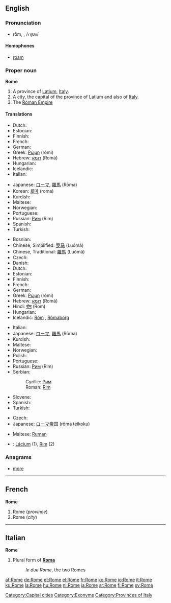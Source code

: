 {{wikipedia}}
==English==

{{rank|enter|consider|provided|969|Rome|twelve|opposite|vast}}

===Pronunciation===
* rōm, {{unicode|/rəʊm/}}, /<tt>r@Um</tt>/
*: {{unicode|[[Rhymes:English:-əʊm|Rhymes: -əʊm]]}}

====Homophones====
* [[roam]]

===Proper noun===
'''Rome'''

# A province of [[Latium]], [[Italy]].
# A city, the capital of the province of Latium and also of [[Italy]].
# The [[Roman Empire]]

====Translations====
{{trans-top|province}}
* Dutch: {{t+|nl|Rome|n}}
* Estonian: {{t-|et|Rooma}}
* Finnish: {{t+|fi|Rooma}}
* French: {{t+|fr|Rome|f}}
* German: {{t+|de|Rom|n}}
* Greek: [[Ρώμη]] (rómi) {{f}}
* Hebrew: [[רומא]] (Romā) {{f}}
* Hungarian: {{t+|hu|Róma}}
* Icelandic: {{t-|is|Róm|f}}
* Italian: {{t+|it|Roma}}
{{trans-mid}}
* Japanese: [[ローマ]], [[羅馬]] (Rōma)
* Korean: [[로마]] (roma)
* Kurdish: {{t+|ku|Roma}}
* Maltese: {{t-|mt|Ruma|xs=Maltese}}
* Norwegian: {{t-|no|Roma}}
* Portuguese: {{t+|pt|Roma|f}}
* Russian: [[Рим]] (Rim) {{m}}
* Spanish: {{t+|es|Roma|f}}
* Turkish: {{t-|tr|Roma}}
{{trans-bottom}}

{{trans-top|city}}
* Bosnian: {{t-|bs|Rim|m}}
* Chinese, Simplified: [[罗马]] (Luómǎ)
* Chinese, Traditional: [[羅馬]] (Luómǎ)
* Czech: {{t-|cs|Řím|m}}
* Danish: {{t-|da|Rom}}
* Dutch: {{t+|nl|Rome|n}}
* Estonian: {{t-|et|Rooma}}
* Finnish: {{t+|fi|Rooma}}
* French: {{t+|fr|Rome|f}}
* German: {{t+|de|Rom|n}}
* Greek: [[Ρώμη]] (rómi) {{f}}
* Hebrew: [[רומא]] (Romā) {{f}}
* Hindi: [[रोम]] (Rom)
* Hungarian: {{t+|hu|Róma}}
* Icelandic: [[Róm]] {{f}}, [[Rómaborg]] {{f}}
{{trans-mid}}
* Italian: {{t+|it|Roma|f}}
* Japanese: [[ローマ]], [[羅馬]] (Rōma)
* Kurdish: {{t+|ku|Roma}}
* Maltese: {{t-|mt|Ruma|xs=Maltese}}
* Norwegian: {{t-|no|Roma}}
* Polish: {{t+|pl|Rzym|m}}
* Portuguese: {{t+|pt|Roma|f}}
* Russian: [[Рим]] (Rim) {{m}}
* Serbian:
*: Cyrillic: [[Рим#Serbian|Рим]] {{m}}
*: Roman: [[Rim#Serbian|Rim]] {{m}}
* Slovene: {{t+|sl|Rim|m}}
* Spanish: {{t+|es|Roma|f}}
* Turkish: {{t-|tr|Roma}}
{{trans-bottom}}

{{trans-top|empire}}
* Czech: {{t-|cs|Řím|m}}
* Japanese: [[ローマ]][[帝国]] (rōma teikoku)
{{trans-mid}}
* Maltese: [[Ruman]]
{{trans-bottom}}

{{checktrans}}

* {{ttbc|Slovak}}: [[Lácium]] {{n}} (1), [[Rím]] {{m}} (2)

===Anagrams===
* [[more]]

[[Category:Capital cities]]
[[Category:Exonyms]]
[[Category:Provinces of Italy]]

----

==French==
'''Rome''' {{f}}

# Rome (''province'')
# Rome (''city'')

----

==Italian==
'''Rome''' {{f}}

# Plural form of '''[[Roma]]'''
#: ''le due Rome'', the two Romes

[[af:Rome]]
[[de:Rome]]
[[et:Rome]]
[[el:Rome]]
[[fr:Rome]]
[[ko:Rome]]
[[io:Rome]]
[[it:Rome]]
[[ku:Rome]]
[[la:Rome]]
[[hu:Rome]]
[[nl:Rome]]
[[ja:Rome]]
[[sr:Rome]]
[[fi:Rome]]
[[sv:Rome]]